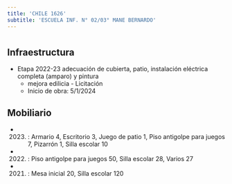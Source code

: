 ```yaml
---
title: 'CHILE 1626'
subtitle: 'ESCUELA INF. N° 02/03° MANE BERNARDO'
---
```


#
## Infraestructura

* Etapa 2022-23 adecuación de cubierta, patio, instalación eléctrica completa (amparo) y pintura 
    + mejora edilicia - Licitación 
    + Inicio de obra: 5/1/2024 






## Mobiliario

*  (2023) : Armario 4, Escritorio 3, Juego de patio 1, Piso antigolpe para juegos 7, Pizarrón 1, Silla escolar 10 

*  (2022) : Piso antigolpe para juegos 50, Silla escolar 28, Varios 27 

*  (2021) : Mesa inicial 20, Silla escolar 120 



